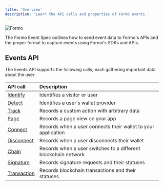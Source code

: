 ```yaml
---
title: 'Overview'
description: 'Learn the API calls and properties of Formo events.'
---
```


<Frame>
  <img src="/images/intro0.png" alt="Formo" />
</Frame>

The Formo Event Spec outlines how to send event data to Formo's APIs and the proper format to capture events using Formo's SDKs and APIs.

## Events API

The Events API supports the following calls, each gathering important data about the user:

| API call | Description |
| :------- | :---------- |
| [Identify](/data/events/identify) | Identifies a visitor or user |
| [Detect](/data/events/detect) | Identifies a user's wallet provider |
| [Track](/data/events/track) | Records a custom action with arbitrary data |
| [Page](/data/events/page) | Records a page view on your app |
| [Connect](/data/events/connect) | Records when a user connects their wallet to your application |
| [Disconnect](/data/events/disconnect) | Records when a user disconnects their wallet |
| [Chain](/data/events/chain) | Records when a user switches to a different blockchain network |
| [Signature](/data/events/signature) | Records signature requests and their statuses |
| [Transaction](/data/events/transaction) | Records blockchain transactions and their statuses |
